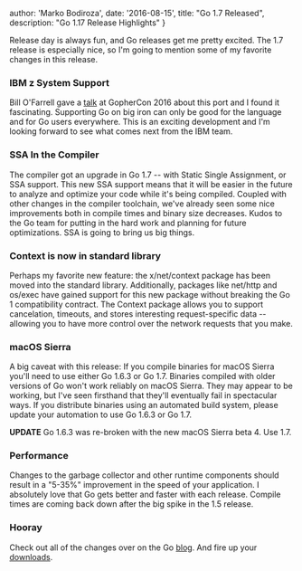   author: 'Marko Bodiroza',
  date: '2016-08-15',
  title: "Go 1.7 Released",
  description:
    "Go 1.17 Release Highlights"
}


Release day is always fun, and Go releases get me pretty excited. The 1.7 release is especially nice, so I'm going to mention some of my favorite changes in this release.

### IBM z System Support

Bill O'Farrell gave a [talk](https://github.com/gophercon/2016-talks/blob/master/BillO'Farrell-GoForLinuxOnZ.pptx) at GopherCon 2016 about this port and I found it fascinating. Supporting Go on big iron can only be good for the language and for Go users everywhere. This is an exciting development and I'm looking forward to see what comes next from the IBM team.

### SSA In the Compiler

The compiler got an upgrade in Go 1.7 -- with Static Single Assignment, or SSA support. This new SSA support means that it will be easier in the future to analyze and optimize your code while it's being compiled. Coupled with other changes in the compiler toolchain, we've already seen some nice improvements both in compile times and binary size decreases. Kudos to the Go team for putting in the hard work and planning for future optimizations. SSA is going to bring us big things.

### Context is now in standard library

Perhaps my favorite new feature: the x/net/context package has been moved into the standard library. Additionally, packages like net/http and os/exec have gained support for this new package without breaking the Go 1 compatibility contract. The Context package allows you to support cancelation, timeouts, and stores interesting request-specific data -- allowing you to have more control over the network requests that you make.

### macOS Sierra

A big caveat with this release: If you compile binaries for macOS Sierra you'll need to use either Go 1.6.3 or Go 1.7. Binaries compiled with older versions of Go won't work reliably on macOS Sierra. They may appear to be working, but I've seen firsthand that they'll eventually fail in spectacular ways. If you distribute binaries using an automated build system, please update your automation to use Go 1.6.3 or Go 1.7.

**UPDATE** Go 1.6.3 was re-broken with the new macOS Sierra beta 4. Use 1.7.

### Performance

Changes to the garbage collector and other runtime components should result in a "5-35%" improvement in the speed of your application. I absolutely love that Go gets better and faster with each release. Compile times are coming back down after the big spike in the 1.5 release.

### Hooray

Check out all of the changes over on the Go [blog](https://golang.org/doc/go1.7). And fire up your [downloads](https://golang.org/dl/).
